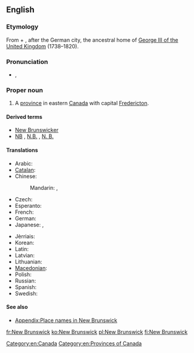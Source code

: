 ==English==
{{wikipedia}}

===Etymology===
From {{term|new}} + {{term|Brunswick||[[Braunschweig]]}}, after the German city, the ancestral home of [[w:George III of the United Kingdom|George III of the United Kingdom]] (1738–1820).

===Pronunciation===
* {{a|UK}} {{IPA|/njuː ˈbɹʌnz.wɪk/}}, {{X-SAMPA|/nju: "brVnz.wIk/}}

===Proper noun===
{{en-proper noun|head=[[New]] [[Brunswick]]}}

# A [[province]] in eastern [[Canada]] with capital [[Fredericton]].

====Derived terms====
* [[New Brunswicker]]
* [[NB]] , [[N.B.]] , [[N. B.]]

====Translations====
{{trans-top|Province in eastern Canada}}
* Arabic: {{t-|ar|نيو برانزويك|m|tr=nyuu braanzwik|sc=Arab}}
* [[Catalan]]: {{t-|ca|Nova Brunsvic}}
* Chinese:
*: Mandarin: {{t|cmn|新不倫瑞克|sc=Hani}}, {{t|cmn|新不伦瑞克|tr=Xīn Bùlúnruìkè|sc=Hani}}
* Czech: {{t-|cs|Nový Brunšvik|m}}
* Esperanto: {{t-|eo|Nov-Brunsviko}}
* French: {{t+|fr|Nouveau-Brunswick}}
* German: {{t+|de|Neubraunschweig}}
* Japanese: {{t-|ja|ニューブランズウィック|tr=Nyūburanzuwikku}}, {{t-|ja|ニューブランズウィック州|tr=Nyūburanzuwikku-shū}}
{{trans-mid}}
* Jèrriais: {{tø|roa-jer|Nouvieau Brunswick|m}}
* Korean: {{t-|ko|뉴브런즈윅|tr=Nyu Beureonjeuwik|sc=Kore}}
* Latin: {{t-|la|Novum Brunsvicum}}
* Latvian: {{t-|lv|Ņūbransvika}}
* Lithuanian: {{t-|lt|Naujasis Bransvikas}}
* [[Macedonian]]: {{t-|mk|Њу Бранзвик|m|tr=Nju Bránzvik}}
* Polish: {{t+|pl|Nowy Brunszwik}}
* Russian: {{t-|ru|Нью-Брансуик|m|tr=Nju-Bránsuik, Nju-Bránswik}}
* Spanish: {{t-|es|Nuevo Brunswick}}
* Swedish: {{t-|sv|New Brunswick}}
{{trans-bottom}}

====See also====
* [[Appendix:Place names in New Brunswick]]

[[Category:en:Canada]]
[[Category:en:Provinces of Canada]]

[[fr:New Brunswick]]
[[ko:New Brunswick]]
[[pl:New Brunswick]]
[[fi:New Brunswick]]